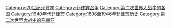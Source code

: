 [[Category:20世纪菲律宾|Category:20世纪菲律宾]]
[[Category:菲律宾战争|Category:菲律宾战争]]
[[Category:第二次世界大战中的各国|Category:第二次世界大战中的各国]]
[[Category:1940年代菲律宾|Category:1940年代菲律宾]]
[[Category:1898至1946年菲律宾历史|Category:1898至1946年菲律宾历史]]
[[Category:第二次世界大战中的东南亚|Category:第二次世界大战中的东南亚]]